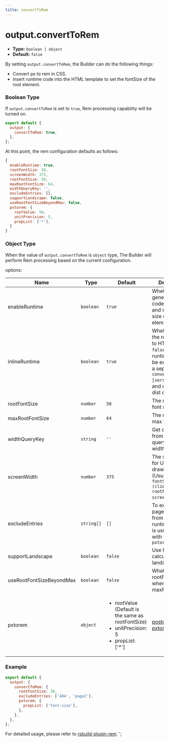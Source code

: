 ```yaml
---
title: convertToRem
---
```


# output.convertToRem

- **Type:** `boolean | object`
- **Default:** `false`

By setting `output.convertToRem`, the Builder can do the following things:

- Convert px to rem in CSS.
- Insert runtime code into the HTML template to set the fontSize of the root element.

### Boolean Type

If `output.convertToRem` is set to `true`, Rem processing capability will be turned on.

```js
export default {
  output: {
    convertToRem: true,
  },
};
```

At this point, the rem configuration defaults as follows:

```js
{
  enableRuntime: true,
  rootFontSize: 50,
  screenWidth: 375,
  rootFontSize: 50,
  maxRootFontSize: 64,
  widthQueryKey: '',
  excludeEntries: [],
  supportLandscape: false,
  useRootFontSizeBeyondMax: false,
  pxtorem: {
    rootValue: 50,
    unitPrecision: 5,
    propList: ['*'],
  }
}
```

### Object Type

When the value of `output.convertToRem` is `object` type, The Builder will perform Rem processing based on the current configuration.

options:

| Name                     | Type       | Default                                                                                                              | Description                                                                                                                                                                        |
| ------------------------ | ---------- | -------------------------------------------------------------------------------------------------------------------- | ---------------------------------------------------------------------------------------------------------------------------------------------------------------------------------- |
| enableRuntime            | `boolean`  | `true`                                                                                                               | Whether to generate runtime code to calculate and set the font size of the root element                                                                                            |
| inlineRuntime            | `boolean`  | `true`                                                                                                               | Whether to inline the runtime code to HTML. If set to `false`, the runtime code will be extracted into a separate `convert-rem.[version].js` file and output to the dist directory |
| rootFontSize             | `number`   | `50`                                                                                                                 | The root element font size                                                                                                                                                         |
| maxRootFontSize          | `number`   | `64`                                                                                                                 | The root element max font size                                                                                                                                                     |
| widthQueryKey            | `string`   | `'' `                                                                                                                | Get clientWidth from the url query based on widthQueryKey                                                                                                                          |
| screenWidth              | `number`   | `375`                                                                                                                | The screen width for UI design drawings (Usually, `fontSize = (clientWidth * rootFontSize) / screenWidth`)                                                                         |
| excludeEntries           | `string[]` | `[]`                                                                                                                 | To exclude some page entries from injecting runtime code, it is usually used with `pxtorem.exclude`                                                                                |
| supportLandscape         | `boolean`  | `false`                                                                                                              | Use height to calculate rem in landscape                                                                                                                                           |
| useRootFontSizeBeyondMax | `boolean`  | `false`                                                                                                              | Whether to use rootFontSize when large than maxRootFontSize                                                                                                                        |
| pxtorem                  | `object`   | <ul><li>rootValue (Default is the same as rootFontSize) </li><li>unitPrecision: 5 </li><li>propList: ['*']</li></ul> | [postcss-pxtorem](https://github.com/cuth/postcss-pxtorem#options) options                                                                                                         |

### Example

```js
export default {
  output: {
    convertToRem: {
      rootFontSize: 30,
      excludeEntries: ['404', 'page2'],
      pxtorem: {
        propList: ['font-size'],
      },
    },
  },
};
```

For detailed usage, please refer to [rsbuild-plugin-rem](https://github.com/rspack-contrib/rsbuild-plugin-rem).
';
